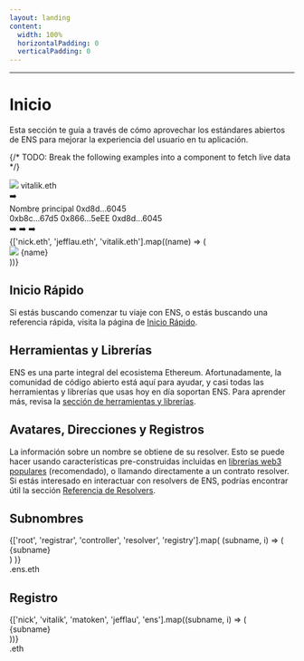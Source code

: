 ```yaml
---
layout: landing
content:
  width: 100%
  horizontalPadding: 0
  verticalPadding: 0
---
```



<HomePage />

---

# Inicio

Esta sección te guía a través de cómo aprovechar los estándares abiertos de ENS para mejorar la experiencia del usuario en tu aplicación.

{/* TODO: Break the following examples into a component to fetch live data */}


<Card className="flex items-center justify-center gap-2">
  <div className="flex flex-col gap-2 rounded-md border p-2 px-3">
    <div className="flex items-center gap-2">
      <object
        data={'https://ens-api.gregskril.com/avatar/vitalik.eth?width=64'}
        type="image/jpeg"
        className="aspect-square h-full w-8 rounded"
      >
        <img src="https://docs.ens.domains/fallback.svg" />
      </object>
      <span>vitalik.eth</span>
    </div>
  </div>
  <span>➡️</span>
  <div className="flex flex-col justify-start gap-1 rounded-md border p-2 px-3">
    <span>Nombre principal</span>
    <span>0xd8d...6045</span>
  </div>
</Card>

<Card>
  <div className="flex items-stretch justify-center gap-2">
    <div className="flex flex-col justify-between rounded-md border p-2 px-3">
      <span>0xb8c...67d5</span>
      <span>0x866...5eEE</span>
      <span>0xd8d...6045</span>
    </div>
    <span className="flex flex-col gap-3 pt-3">
      <span>➡️</span>
      <span>➡️</span>
      <span>➡️</span>
    </span>
    <div className="flex flex-col gap-2 rounded-md border p-2 px-3">
      {['nick.eth', 'jefflau.eth', 'vitalik.eth'].map((name) => (
        <div className="flex items-center gap-2" key={name}>
          <object
            data={'https://ens-api.gregskril.com/avatar/' + name + '?width=64'}
            type="image/jpeg"
            className="aspect-square h-full w-8 rounded"
          >
            <img src="/img/fallback-avatar.svg" />
          </object>
          <span>{name}</span>
        </div>
      ))}
    </div>
  </div>
</Card>

## Inicio Rápido

Si estás buscando comenzar tu viaje con ENS, o estás buscando una referencia rápida, visita la página de [Inicio Rápido](/es/web/quickstart).

<EmbedLink
  href="/es/web/quickstart"
  title="Inicio Rápido"
  description="Para comenzar tu viaje con nombres."
/>

## Herramientas y Librerías

ENS es una parte integral del ecosistema Ethereum.
Afortunadamente, la comunidad de código abierto está aquí para ayudar, y casi todas las herramientas y librerías que usas hoy en día soportan ENS.
Para aprender más, revisa la [sección de herramientas y librerías](/es/web/libraries).

<EmbedLink
  href="/es/web/libraries"
  title="Herramientas y Librerías"
  description="Para aprender sobre las herramientas y librerías disponibles que interactúan con ENS"
/>

## Avatares, Direcciones y Registros

La información sobre un nombre se obtiene de su resolver. Esto se puede hacer usando características pre-construidas incluidas en [librerías web3 populares](/es/web/libraries) (recomendado), o llamando directamente a un contrato resolver.
Si estás interesado en interactuar con resolvers de ENS, podrías encontrar útil la sección [Referencia de Resolvers](/es/resolvers/interfaces).

<EmbedLink
  href="/es/web/resolution"
  title="Resolución de Direcciones"
  description="Para encontrar guías sobre las características de búsqueda de direcciones de ENS."
/>

## Subnombres

<Card className="flex items-center justify-center text-xl">
  <div className="text-right font-bold">
    {['root', 'registrar', 'controller', 'resolver', 'registry'].map(
      (subname, i) => (
        <div
          className={
            ['opacity-20', 'opacity-50', '', 'opacity-50', 'opacity-20'][i]
          }
          key={subname}
        >
          {subname}
        </div>
      )
    )}
  </div>
  <div className="text-blue font-bold">.ens.eth</div>
</Card>

<EmbedLink
  href="/es/web/subdomains"
  title="Emisión de Subnombres"
  description="Para una visión general de las diferentes formas de emitir subnombres."
/>

## Registro

<Card className="flex items-center justify-center text-xl">
  <div className="text-right font-bold">
    {['nick', 'vitalik', 'matoken', 'jefflau', 'ens'].map((subname, i) => (
      <div
        className={
          ['opacity-20', 'opacity-50', '', 'opacity-50', 'opacity-20'][i]
        }
        key={subname}
      >
        {subname}
      </div>
    ))}
  </div>
  <div className="text-blue font-bold">.eth</div>
</Card>

<EmbedLink
  href="/es/registry/eth"
  title="Registrador ETH"
  description="Para una visión general de los dos contratos inteligentes que componen el Registrador ETH."
/>
